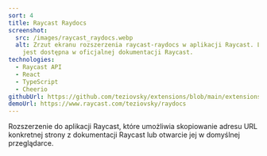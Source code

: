 ```yaml
---
sort: 4
title: Raycast Raydocs
screenshot:
  src: /images/raycast_raydocs.webp
  alt: Zrzut ekranu rozszerzenia raycast-raydocs w aplikacji Raycast. Lista łączy
    jest dostępna w oficjalnej dokumentacji Raycast.
technologies:
  - Raycast API
  - React
  - TypeScript
  - Cheerio
githubUrl: https://github.com/teziovsky/extensions/blob/main/extensions/raydocs/package.json
demoUrl: https://www.raycast.com/teziovsky/raydocs
---
```


Rozszerzenie do aplikacji Raycast, które umożliwia skopiowanie adresu URL konkretnej strony z dokumentacji Raycast lub otwarcie jej w domyślnej przeglądarce.
